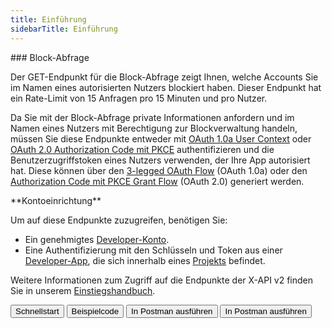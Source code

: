 ```yaml
---
title: Einführung
sidebarTitle: Einführung
---
```



<div id="blocks-lookup">
  ### Block-Abfrage
</div>

Der GET-Endpunkt für die Block-Abfrage zeigt Ihnen, welche Accounts Sie im Namen eines autorisierten Nutzers blockiert haben. Dieser Endpunkt hat ein Rate-Limit von 15 Anfragen pro 15 Minuten und pro Nutzer.

Da Sie mit der Block-Abfrage private Informationen anfordern und im Namen eines Nutzers mit Berechtigung zur Blockverwaltung handeln, müssen Sie diese Endpunkte entweder mit [OAuth 1.0a User Context](/de/resources/fundamentals/authentication) oder [OAuth 2.0 Authorization Code mit PKCE](de/resources/fundamentals/authentication#oauth-2-0-authorization-code-flow-with-pkce-2) authentifizieren und die Benutzerzugriffstoken eines Nutzers verwenden, der Ihre App autorisiert hat. Diese können über den [3-legged OAuth Flow](/de/resources/fundamentals/authentication#obtaining-access-tokens-using-3-legged-oauth-flow) (OAuth 1.0a) oder den [Authorization Code mit PKCE Grant Flow](/de/resources/fundamentals/authentication#how-to-connect-to-endpoints-using-oauth-2-0-authorization-code-flow-with-pkce) (OAuth 2.0) generiert werden.

<Note>
  **Kontoeinrichtung**

  Um auf diese Endpunkte zuzugreifen, benötigen Sie:

  - Ein genehmigtes [Developer-Konto](https://developer.x.com/en/portal/petition/essential/basic-info).
  - Eine Authentifizierung mit den Schlüsseln und Token aus einer [Developer-App](/de/resources/fundamentals/developer-apps), die sich innerhalb eines [Projekts](/de/resources/fundamentals/projects) befindet.

  Weitere Informationen zum Zugriff auf die Endpunkte der X-API v2 finden Sie in unserem [Einstiegshandbuch](/de/x-api/getting-started/getting-access).
</Note>

<div className="flex space-x-2">
  <Button href="/de/x-api/users/blocks/quickstart">
    Schnellstart
  </Button>

  <Button href="https://github.com/xdevplatform/Twitter-API-v2-sample-code">
    Beispielcode
  </Button>

  <Button href="https://app.getpostman.com/run-collection/9956214-784efcda-ed4c-4491-a4c0-a26470a67400">
    In Postman ausführen
  </Button>

  <Button href="https://developer.x.com/apitools/api?endpoint=/2/users/%7Bid%7D/blocking&method=get">
    In Postman ausführen
  </Button>
</div>